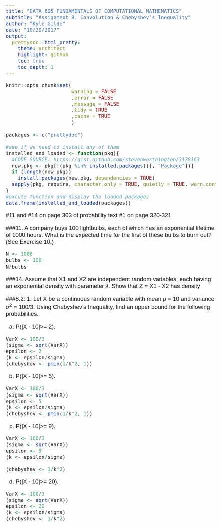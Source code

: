 ```yaml
---
title: "DATA 605 FUNDAMENTALS OF COMPUTATIONAL MATHEMATICS" 
subtitle: "Assignment 8: Convolution & Chebyshev's Inequality"
author: "Kyle Gilde"
date: "10/20/2017"
output: 
  prettydoc::html_pretty:
    theme: architect
    highlight: github
    toc: true
    toc_depth: 1
---
```

<style type="text/css">
body{
  font-family: Helvetica;
  font-size: 14pt;
}
</style>
<body>
```r
knitr::opts_chunk$set(
                      warning = FALSE
                      ,error = FALSE
                      ,message = FALSE
                      ,tidy = TRUE
                      ,cache = TRUE
                      )
```


```r
packages <- c("prettydoc")

#see if we need to install any of them
installed_and_loaded <- function(pkg){
  #CODE SOURCE: https://gist.github.com/stevenworthington/3178163
  new.pkg <- pkg[!(pkg %in% installed.packages()[, "Package"])]
  if (length(new.pkg)) 
    install.packages(new.pkg, dependencies = TRUE)
  sapply(pkg, require, character.only = TRUE, quietly = TRUE, warn.conflicts = FALSE)
}
#excute function and display the loaded packages
data.frame(installed_and_loaded(packages))
```
#11 and #14 on page 303 of probability text 
#1 on page 320-321

###11. A company buys 100 lightbulbs, each of which has an exponential lifetime of 1000 hours. What is the expected time for the first of these bulbs to burn out? (See Exercise 10.)

```r
N <- 1000
bulbs <- 100
N/bulbs
```


###14. Assume that X1 and X2 are independent random variables, each having an exponential density with parameter $\lambda$. Show that Z = X1 - X2 has density

\begin{equation} fZ(z) = (1/2)\lambda e^{-\lambda|z|} \end{equation}

\begin{equation} f_X(x) = f_Y(x) = \begin{cases}{\lambda e^{-\lambda x},} & \text{if } x\geq 0, \\
                                                {0} & \text{otherwise;}\end{cases} \end{equation}


 \begin{equation}
f_Z(z) = \int_{-\infty}^{+\infty} f_X(z + y) f_Y(y) \text{dy}
\end{equation}
 
 \begin{equation}
f_Z(z) = \int_{0}^{z} \lambda e^{-\lambda (z + y)} \lambda e^{-\lambda y} dy
 \end{equation}
 
  \begin{equation}
f_Z(z) = \int_{0}^{z} \lambda^2 e^{-\lambda z} dy
 \end{equation}
 
   \begin{equation}
f_Z(z) = \frac{\lambda}{2} e^{-\lambda |z|}
 \end{equation}

\begin{equation} f_X(x) = f_Y(x) = \begin{cases}{(1/2)\lambda e^{-\lambda|z|},} & \text{if } z\geq 0, \\
                                                {0} & \text{otherwise.}\end{cases} \end{equation}
                                                
###8.2: 1. Let X be a continuous random variable with mean $\mu$ = 10 and variance $\sigma^2$ = 100/3. Using Chebyshev's Inequality, find an upper bound for the following probabilities.

(a) P(|X - 10|>= 2).


```r
VarX <- 100/3
(sigma <- sqrt(VarX))
epsilon <- 2
(k <- epsilon/sigma)
(chebyshev <- pmin(1/k^2, 1))
```



(b) P(|X - 10|>= 5).
```r
VarX <- 100/3
(sigma <- sqrt(VarX))
epsilon <- 5
(k <- epsilon/sigma)
(chebyshev <- pmin(1/k^2, 1))
```

(c) P(|X - 10|>= 9).
```r
VarX <- 100/3
(sigma <- sqrt(VarX))
epsilon <- 9
(k <- epsilon/sigma)

(chebyshev <- 1/k^2)
```

(d) P(|X - 10|>= 20).
```r
VarX <- 100/3
(sigma <- sqrt(VarX))
epsilon <- 20
(k <- epsilon/sigma)
(chebyshev <- 1/k^2)
```

</body>
